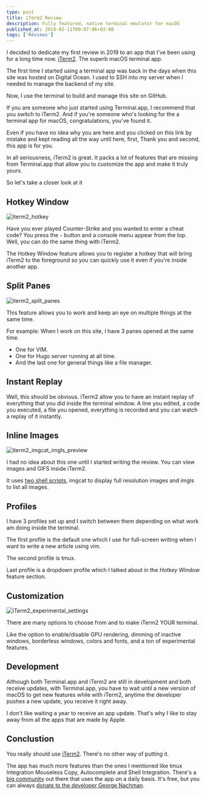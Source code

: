 ```yaml
---
type: post
title: iTerm2 Review
description: Fully featured, native terminal emulator for macOS
published_at: 2019-02-11T00:07:06+03:00
tags: ['Reviews']
---
```


I decided to dedicate my first review in 2019 to an app that I've been using for a long time now. [iTerm2](https://www.iterm2.com/index.html). The superb macOS terminal app.

The first time I started using a terminal app was back in the days when this site was hosted on Digital Ocean. I used to SSH into my server when I needed to manage the backend of my site.

Now, I use the terminal to build and manage this site on GitHub.

If you are someone who just started using Terminal.app, I recommend that you switch to iTerm2. And if you're someone who's looking for the a terminal app for macOS, congratulations, you've found it.

Even if you have no idea why you are here and you clicked on this link by mistake and kept reading all the way until here, first, Thank you and second, this app is for you.

In all seriousness, iTerm2 is great. It packs a lot of features that are missing from Terminal.app that allow you to customize the app and make it truly yours.

So let's take a closer look at it

## Hotkey Window

![iterm2_hotkey](./_assets/iterm2_hotkey.png)

Have you ever played Counter-Strike and you wanted to enter a cheat code? You press the `~` button and a console menu appear from the top. Well, you can do the same thing with iTerm2.

The Hotkey Window feature allows you to register a hotkey that will bring iTerm2 to the foreground so you can quickly use it even if you're inside another app.

## Split Panes

![iterm2_split_panes](./_assets/iterm2_split_panes.png)

This feature allows you to work and keep an eye on multiple things at the same time.

For example: When I work on this site, I have 3 panes opened at the same time.

- One for VIM.
- One for Hugo server running at all time.
- And the last one for general things like a file manager.

## Instant Replay

Well, this should be obvious. iTerm2 allow you to have an instant replay of everything that you did inside the terminal window. A line you edited, a code you executed, a file you opened, everything is recorded and you can watch a replay of it instantly.

## Inline Images

![iterm2_imgcat_imgls_preview](./_assets/iterm2_imgcat_imgls_preview.png)

I had no idea about this one until I started writing the review. You can view images and GIFS inside iTerm2.

It uses [two shell scripts](https://github.com/olivere/iterm2-imagetools), imgcat to display full resolution images and imgls to list all images.

## Profiles

I have 3 profiles set up and I switch between them depending on what work am doing inside the terminal.

The first profile is the default one which I use for full-screen writing when I want to write a new article using vim.

The second profile is tmux.

Last profile is a dropdown profile which I talked about in the _Hotkey Window_ feature section.

## Customization

![iTerm2_experimental_settings](./_assets/iterm2_experimental_settings.png)

There are many options to choose from and to make iTerm2 YOUR terminal.

Like the option to enable/disable GPU rendering, dimming of inactive windows, borderless windows, colors and fonts, and a ton of experimental features.

## Development

Although both Terminal.app and iTerm2 are still in development and both receive updates, with Terminal.app, you have to wait until a new version of macOS to get new features while with iTerm2, anytime the developer pushes a new update, you receive it right away.

I don't like waiting a year to receive an app update. That's why I like to stay away from all the apps that are made by Apple.

## Conclustion

You really should use [iTerm2](https://www.iterm2.com/). There's no other way of putting it.

The app has much more features than the ones I mentioned like tmux Integration Mouseless Copy, Autocomplete and Shell Integration. There's a [big community](https://www.reddit.com/r/unixporn/search?q=iTerm2&restrict_sr=1) out there that uses the app on a daily basis. It's free, but you can always [donate to the developer George Nachman](https://www.iterm2.com/donate.html).
